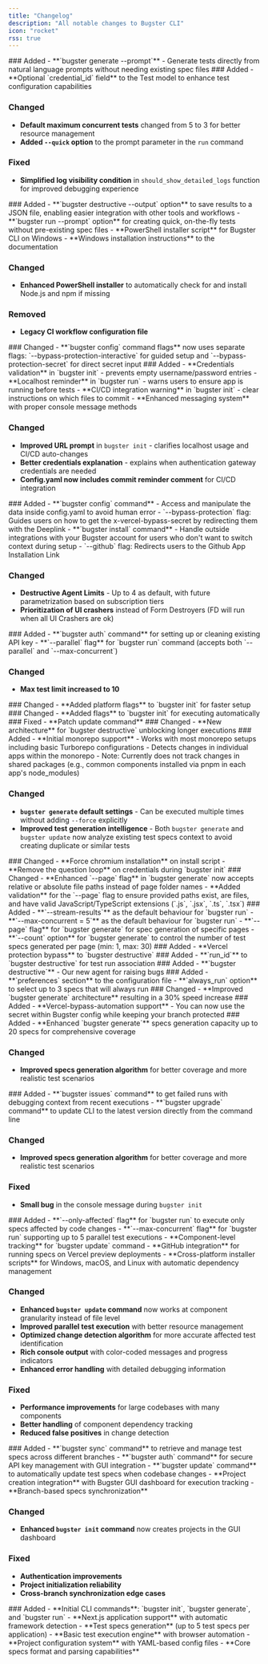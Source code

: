 ```yaml
---
title: "Changelog"
description: "All notable changes to Bugster CLI"
icon: "rocket"
rss: true
---
```

<Update label="v0.5.0" description="Latest Release">
  ### Added
  - **`bugster generate --prompt`** - Generate tests directly from natural language prompts without needing existing spec files
</Update>

<Update label="v0.4.13" description="Configuration & Resource Management">
  ### Added
  - **Optional `credential_id` field** to the Test model to enhance test configuration capabilities

  ### Changed
  - **Default maximum concurrent tests** changed from 5 to 3 for better resource management
  - **Added `--quick` option** to the prompt parameter in the `run` command

  ### Fixed
  - **Simplified log visibility condition** in `should_show_detailed_logs` function for improved debugging experience
</Update>

<Update label="v0.4.12" description="Output Options & Quick Tests">
  ### Added
  - **`bugster destructive --output` option** to save results to a JSON file, enabling easier integration with other tools and workflows
  - **`bugster run --prompt` option** for creating quick, on-the-fly tests without pre-existing spec files
  - **PowerShell installer script** for Bugster CLI on Windows
  - **Windows installation instructions** to the documentation

  ### Changed
  - **Enhanced PowerShell installer** to automatically check for and install Node.js and npm if missing

  ### Removed
  - **Legacy CI workflow configuration file**
</Update>

<Update label="v0.4.2" description="Configuration Command Updates">
  ### Changed
  - **`bugster config` command flags** now uses separate flags: `--bypass-protection-interactive` for guided setup and `--bypass-protection-secret` for direct secret input
</Update>

<Update label="v0.4.1" description="Validation & User Experience">
  ### Added
  - **Credentials validation** in `bugster init` - prevents empty username/password entries
  - **Localhost reminder** in `bugster run` - warns users to ensure app is running before tests
  - **CI/CD integration warning** in `bugster init` - clear instructions on which files to commit
  - **Enhanced messaging system** with proper console message methods

  ### Changed
  - **Improved URL prompt** in `bugster init` - clarifies localhost usage and CI/CD auto-changes
  - **Better credentials explanation** - explains when authentication gateway credentials are needed
  - **Config.yaml now includes commit reminder comment** for CI/CD integration
</Update>

<Update label="v0.3.30" description="Config & Install Commands">
  ### Added
  - **`bugster config` command** - Access and manipulate the data inside config.yaml to avoid human error
    - `--bypass-protection` flag: Guides users on how to get the x-vercel-bypass-secret by redirecting them with the Deeplink
  - **`bugster install` command** - Handle outside integrations with your Bugster account for users who don't want to switch context during setup
    - `--github` flag: Redirects users to the Github App Installation Link

  ### Changed
  - **Destructive Agent Limits** - Up to 4 as default, with future parametrization based on subscription tiers
  - **Prioritization of UI crashers** instead of Form Destroyers (FD will run when all UI Crashers are ok)
</Update>

<Update label="v0.3.26" description="Authentication & Parallel Execution">
  ### Added
  - **`bugster auth` command** for setting up or cleaning existing API key
  - **`--parallel` flag** for `bugster run` command (accepts both `--parallel` and `--max-concurrent`)

  ### Changed
  - **Max test limit increased to 10**
</Update>

<Update label="v0.3.25" description="Platform Flags">
  ### Changed
  - **Added platform flags** to `bugster init` for faster setup
</Update>

<Update label="v0.3.24" description="Automatic Execution">
  ### Changed
  - **Added flags** to `bugster init` for executing automatically
</Update>

<Update label="v0.3.23" description="Bug Fixes">
  ### Fixed
  - **Patch update command**
</Update>

<Update label="v0.3.22" description="Destructive Architecture">
  ### Changed
  - **New architecture** for `bugster destructive` unblocking longer executions
</Update>

<Update label="v0.3.21" description="Monorepo Support & Generation Improvements">
  ### Added
  - **Initial monorepo support**
    - Works with most monorepo setups including basic Turborepo configurations
    - Detects changes in individual apps within the monorepo
    - Note: Currently does not track changes in shared packages (e.g., common components installed via pnpm in each app's node_modules)

  ### Changed
  - **`bugster generate` default settings** - Can be executed multiple times without adding `--force` explicitly
  - **Improved test generation intelligence** - Both `bugster generate` and `bugster update` now analyze existing test specs context to avoid creating duplicate or similar tests
</Update>

<Update label="v0.3.20" description="Installation Improvements">
  ### Changed
  - **Force chromium installation** on install script
  - **Remove the question loop** on credentials during `bugster init`
</Update>

<Update label="v0.3.19" description="Page Flag Enhancement">
  ### Changed
  - **Enhanced `--page` flag** in `bugster generate` now accepts relative or absolute file paths instead of page folder names
  - **Added validation** for the `--page` flag to ensure provided paths exist, are files, and have valid JavaScript/TypeScript extensions (`.js`, `.jsx`, `.ts`, `.tsx`)
</Update>

<Update label="v0.3.15" description="Performance & Control Features">
  ### Added
  - **`--stream-results`** as the default behaviour for `bugster run`
  - **`--max-concurrent = 5`** as the default behaviour for `bugster run`
  - **`--page` flag** for `bugster generate` for spec generation of specific pages
  - **`--count` option** for `bugster generate` to control the number of test specs generated per page (min: 1, max: 30)
</Update>

<Update label="v0.3.14" description="Vercel Protection Bypass">
  ### Added
  - **Vercel protection bypass** to `bugster destructive`
</Update>

<Update label="v0.3.13" description="Test Run Association">
  ### Added
  - **`run_id`** to `bugster destructive` for test run association
</Update>

<Update label="v0.3.12" description="Destructive Agent">
  ### Added
  - **`bugster destructive`** - Our new agent for raising bugs
</Update>

<Update label="v0.3.11" description="Preferences & Always Run">
  ### Added
  - **`preferences` section** to the configuration file
  - **`always_run` option** to select up to 3 specs that will always run
</Update>

<Update label="v0.3.10" description="Performance Improvements">
  ### Changed
  - **Improved `bugster generate` architecture** resulting in a 30% speed increase
</Update>

<Update label="v0.3.9" description="Vercel Bypass Automation">
  ### Added
  - **Vercel-bypass-automation support** - You can now use the secret within Bugster config while keeping your branch protected
</Update>

<Update label="v0.3.7" description="Enhanced Generation Capacity">
  ### Added
  - **Enhanced `bugster generate`** specs generation capacity up to 20 specs for comprehensive coverage

  ### Changed
  - **Improved specs generation algorithm** for better coverage and more realistic test scenarios
</Update>

<Update label="v0.3.6" description="Issues & Upgrade Commands">
  ### Added
  - **`bugster issues` command** to get failed runs with debugging context from recent executions
  - **`bugster upgrade` command** to update CLI to the latest version directly from the command line

  ### Changed
  - **Improved specs generation algorithm** for better coverage and more realistic test scenarios

  ### Fixed
  - **Small bug** in the console message during `bugster init`
</Update>

<Update label="v0.3.0" description="Major Release - Affected Tests & Parallel Execution">
  ### Added
  - **`--only-affected` flag** for `bugster run` to execute only specs affected by code changes
  - **`--max-concurrent` flag** for `bugster run` supporting up to 5 parallel test executions
  - **Component-level tracking** for `bugster update` command
  - **GitHub integration** for running specs on Vercel preview deployments
  - **Cross-platform installer scripts** for Windows, macOS, and Linux with automatic dependency management

  ### Changed
  - **Enhanced `bugster update` command** now works at component granularity instead of file level
  - **Improved parallel test execution** with better resource management
  - **Optimized change detection algorithm** for more accurate affected test identification
  - **Rich console output** with color-coded messages and progress indicators
  - **Enhanced error handling** with detailed debugging information

  ### Fixed
  - **Performance improvements** for large codebases with many components
  - **Better handling** of component dependency tracking
  - **Reduced false positives** in change detection
</Update>

<Update label="v0.2.0" description="Sync, Auth & Update Commands">
  ### Added
  - **`bugster sync` command** to retrieve and manage test specs across different branches
  - **`bugster auth` command** for secure API key management with GUI integration
  - **`bugster update` command** to automatically update test specs when codebase changes
  - **Project creation integration** with Bugster GUI dashboard for execution tracking
  - **Branch-based specs synchronization**

  ### Changed
  - **Enhanced `bugster init` command** now creates projects in the GUI dashboard

  ### Fixed
  - **Authentication improvements**
  - **Project initialization reliability**
  - **Cross-branch synchronization edge cases**
</Update>

<Update label="v0.1.0" description="Initial Release">
  ### Added
  - **Initial CLI commands**: `bugster init`, `bugster generate`, and `bugster run`
  - **Next.js application support** with automatic framework detection
  - **Test specs generation** (up to 5 test specs per application)
  - **Basic test execution engine** with browser automation
  - **Project configuration system** with YAML-based config files
  - **Core specs format and parsing capabilities**
</Update>

[Unreleased]: https://github.com/Bugsterapp/bugster-cli/compare/v0.5.0...HEAD
[0.5.0]: https://github.com/Bugsterapp/bugster-cli/compare/v0.4.13...v0.5.0
[0.4.13]: https://github.com/Bugsterapp/bugster-cli/compare/v0.4.12...v0.4.13
[0.4.12]: https://github.com/Bugsterapp/bugster-cli/compare/v0.4.2...v0.4.12
[0.4.2]: https://github.com/Bugsterapp/bugster-cli/compare/v0.4.1...v0.4.2
[0.4.1]: https://github.com/Bugsterapp/bugster-cli/compare/v0.3.30...v0.4.1
[0.3.30]: https://github.com/Bugsterapp/bugster-cli/compare/v0.3.26...v0.3.30
[0.3.26]: https://github.com/Bugsterapp/bugster-cli/compare/v0.3.25...v0.3.26
[0.3.25]: https://github.com/Bugsterapp/bugster-cli/compare/v0.3.24...v0.3.25
[0.3.24]: https://github.com/Bugsterapp/bugster-cli/compare/v0.3.23...v0.3.24
[0.3.23]: https://github.com/Bugsterapp/bugster-cli/compare/v0.3.22...v0.3.23
[0.3.22]: https://github.com/Bugsterapp/bugster-cli/compare/v0.3.21...v0.3.22
[0.3.21]: https://github.com/Bugsterapp/bugster-cli/compare/v0.3.20...v0.3.21
[0.3.20]: https://github.com/Bugsterapp/bugster-cli/compare/v0.3.19...v0.3.20
[0.3.19]: https://github.com/Bugsterapp/bugster-cli/compare/v0.3.15...v0.3.19
[0.3.15]: https://github.com/Bugsterapp/bugster-cli/compare/v0.3.14...v0.3.15
[0.3.14]: https://github.com/Bugsterapp/bugster-cli/compare/v0.3.13...v0.3.14
[0.3.13]: https://github.com/Bugsterapp/bugster-cli/compare/v0.3.12...v0.3.13
[0.3.12]: https://github.com/Bugsterapp/bugster-cli/compare/v0.3.11...v0.3.12
[0.3.11]: https://github.com/Bugsterapp/bugster-cli/compare/v0.3.10...v0.3.11
[0.3.10]: https://github.com/Bugsterapp/bugster-cli/compare/v0.3.9...v0.3.10
[0.3.9]: https://github.com/Bugsterapp/bugster-cli/compare/v0.3.7...v0.3.9
[0.3.7]: https://github.com/Bugsterapp/bugster-cli/compare/v0.3.6...v0.3.7
[0.3.6]: https://github.com/Bugsterapp/bugster-cli/compare/v0.3.0...v0.3.6
[0.3.0]: https://github.com/Bugsterapp/bugster-cli/compare/v0.2.0...v0.3.0
[0.2.0]: https://github.com/Bugsterapp/bugster-cli/compare/v0.1.0...v0.2.0
[0.1.0]: https://github.com/Bugsterapp/bugster-cli/releases/tag/v0.1.0